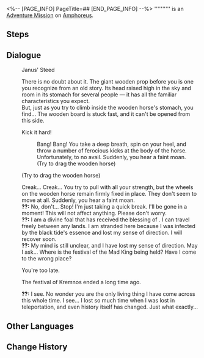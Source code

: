 <%-- [PAGE_INFO]
PageTitle=##
[END_PAGE_INFO] --%>
{{Stub|Dialogue.}}
{{Mission Infobox
|id            = 4340146
|title         = 
|image         = <!--Mission .png-->
|type          = Adventure
|event_name    = 
|chapter       = 
|requirements  = [[Trailblaze Mission]] ''[[Hero, Bear Thy Coreflame]]'' completed
|summary       = <!--official mission summary from Fate's Atlas-->
|characters    = ??; Trailblazer
|startLocation = [[Amphoreus]] - [["Strife Ruins" Castrum Kremnos]]
|world         = Amphoreus
|area          = "Strife Ruins" Castrum Kremnos
|prev          = 
|next          = 
|rewards       = Celestial Ambrosia*15; Chrysos Heir Dolium*1
}}
'''''''''' is an [[Adventure Mission]] on [[Amphoreus]].

==Steps==


<!--
==Gameplay Notes==

--><!--
==Trial Character==

-->
==Dialogue==
{{Stub Dialogue}}

:{{DIcon|?}} Janus' Steed
:There is no doubt about it. The giant wooden prop before you is one you recognize from an old story. Its head raised high in the sky and room in its stomach for several people &mdash; it has all the familiar characteristics you expect.
:But, just as you try to climb inside the wooden horse's stomach, you find... The wooden board is stuck fast, and it can't be opened from this side.
:{{DIcon|Arrow}} Kick it hard!
::Bang! Bang! You take a deep breath, spin on your heel, and throw a number of ferocious kicks at the body of the horse. Unfortunately, to no avail. Suddenly, you hear a faint moan.
::(Try to drag the wooden horse)
:{{DIcon|Arrow}} (Try to drag the wooden horse)
:Creak... Creak... You try to pull with all your strength, but the wheels on the wooden horse remain firmly fixed in place. They don't seem to move at all. Suddenly, you hear a faint moan.
:'''??:''' No, don't... Stop! I'm just taking a quick break. I'll be gone in a moment! This will not affect anything. Please don't worry.
:'''??:''' I am a divine foal that has received the blessing of {{Rubi|Janus|Passage Titan}}. I can travel freely between any lands. I am stranded here because I was infected by the black tide's essence and lost my sense of direction. I will recover soon.
:'''??:''' My mind is still unclear, and I have lost my sense of direction. May I ask... Where is the festival of the Mad King being held? Have I come to the wrong place?
:{{DIcon|Arrow}} You're too late.
:{{DIcon|Arrow}} The festival of Kremnos ended a long time ago.
:'''??:''' I see. No wonder you are the only living thing I have come across this whole time. I see... I lost so much time when I was lost in teleportation, and even history itself has changed. Just what exactly...
:{{tx}}
{{Dialogue End}}

==Other Languages==
{{Other Languages
|en   = 
|zhs  = 
|zht  = 
|ja   = 
|ko   = 
|es   = 
|fr   = 
|ru   = 
|th   = 
|vi   = 
|de   = 
|id   = 
|pt   = 
}}

==Change History==
{{Change History|3.0}}
